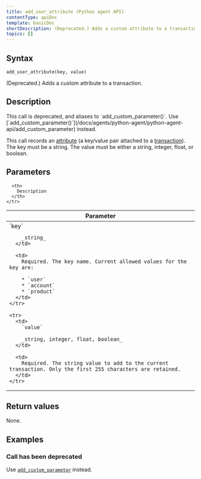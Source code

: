 ```yaml
---
title: add_user_attribute (Python agent API)
contentType: apiDoc
template: basicDoc
shortDescription: (Deprecated.) Adds a custom attribute to a transaction.
topics: []
---
```


## Syntax

```
add_user_attribute(key, value)
```

(Deprecated.) Adds a custom attribute to a transaction.

## Description

<Callout variant="important">
  This call is deprecated, and aliases to `add_custom_parameter()`. Use [`add_custom_parameter()`](/docs/agents/python-agent/python-agent-api/add_custom_parameter) instead.
</Callout>

This call records an [attribute](https://docs.newrelic.com/docs/accounts-partnerships/education/getting-started-new-relic/glossary#attribute) (a key/value pair attached to a [transaction](https://docs.newrelic.com/docs/accounts-partnerships/education/getting-started-new-relic/glossary#transaction)). The key must be a string. The value must be either a string, integer, float, or boolean.

## Parameters

<Table>
  <thead>
    <tr>
      <th width="25%">
        Parameter
      </th>

      <th>
        Description
      </th>
    </tr>
  </thead>

  <tbody>
    <tr>
      <td>
        `key`

        _string_
      </td>

      <td>
        Required. The key name. Current allowed values for the key are:

        * `user`
        * `account`
        * `product`
      </td>
    </tr>

    <tr>
      <td>
        `value`

        _string, integer, float, boolean_
      </td>

      <td>
        Required. The string value to add to the current transaction. Only the first 255 characters are retained.
      </td>
    </tr>
  </tbody>
</Table>

## Return values

None.

## Examples

### Call has been deprecated

Use [`add_custom_parameter`](/docs/agents/python-agent/python-agent-api/add_custom_parameter) instead.

